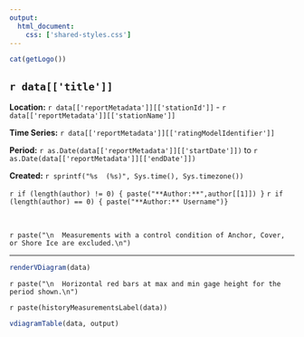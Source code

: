 ```yaml
---
output:
  html_document:
    css: ['shared-styles.css']
---
```

```r
cat(getLogo())
```

## `r data[['title']]`  

<div class="header">
<div class="header-col-left">
**Location:**  `r data[['reportMetadata']][['stationId']]` - `r data[['reportMetadata']][['stationName']]`

**Time Series:** `r data[['reportMetadata']][['ratingModelIdentifier']]`
</div>
<div class="header-col-right">

**Period:**  `r as.Date(data[['reportMetadata']][['startDate']])` to `r as.Date(data[['reportMetadata']][['endDate']])`

**Created:**  `r sprintf("%s  (%s)", Sys.time(), Sys.timezone())`

`r if (length(author) != 0) { paste("**Author:**",author[[1]]) }`
`r if (length(author) == 0) { paste("**Author:** Username")}`
</div>

&nbsp;

`r paste("\n  Measurements with a control condition of Anchor, Cover, or Shore Ice are excluded.\n")`

***
```r
renderVDiagram(data)
```
`r paste("\n  Horizontal red bars at max and min gage height for the period shown.\n")`
  
`r paste(historyMeasurementsLabel(data))`
```r
vdiagramTable(data, output)
```
